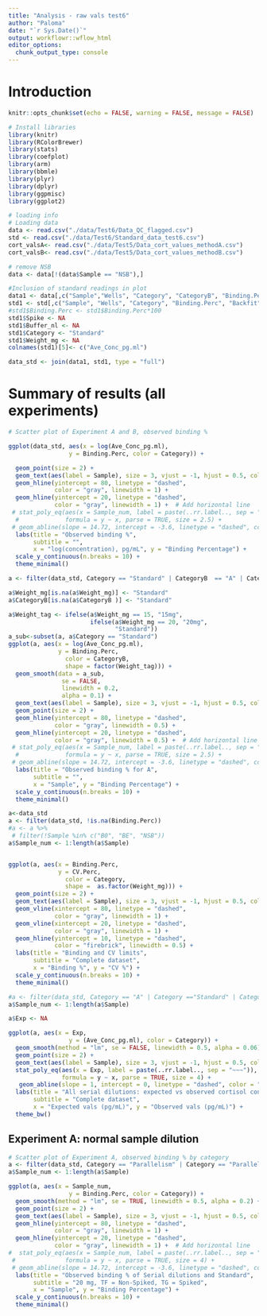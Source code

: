 ```yaml
---
title: "Analysis - raw vals test6"
author: "Paloma"
date: "`r Sys.Date()`"
output: workflowr::wflow_html
editor_options: 
  chunk_output_type: console
---
```

# Introduction

```r
knitr::opts_chunk$set(echo = FALSE, warning = FALSE, message = FALSE)
```

```r
# Install libraries
library(knitr)
library(RColorBrewer)
library(stats)
library(coefplot)
library(arm)
library(bbmle)
library(plyr)
library(dplyr)
library(ggpmisc)
library(ggplot2)
```

```r
# loading info
# Loading data
data <- read.csv("./data/Test6/Data_QC_flagged.csv")
std <- read.csv("./data/Test6/Standard_data_test6.csv")
cort_valsA<- read.csv("./data/Test5/Data_cort_values_methodA.csv")
cort_valsB<- read.csv("./data/Test5/Data_cort_values_methodB.csv")

# remove NSB
data <- data[!(data$Sample == "NSB"),]

#Inclusion of standard readings in plot
data1 <- data[,c("Sample","Wells", "Category", "CategoryB", "Binding.Perc", "Ave_Conc_pg.ml", "Weight_mg", "Buffer_nl", "Spike", "Conc_pg.ml", "CV.Perc", "Dilution_sample")]
std1 <- std[,c("Sample", "Wells", "Category", "Binding.Perc", "Backfit")]
#std1$Binding.Perc <- std1$Binding.Perc*100
std1$Spike <- NA
std1$Buffer_nl <- NA
std1$Category <- "Standard"
std1$Weight_mg <- NA
colnames(std1)[5]<- c("Ave_Conc_pg.ml")

data_std <- join(data1, std1, type = "full") 

```

# Summary of results (all experiments)

```r
# Scatter plot of Experiment A and B, observed binding % 

ggplot(data_std, aes(x = log(Ave_Conc_pg.ml), 
                 y = Binding.Perc, color = Category)) +

  geom_point(size = 2) +
  geom_text(aes(label = Sample), size = 3, vjust = -1, hjust = 0.5, color = "gray30") +
  geom_hline(yintercept = 80, linetype = "dashed", 
             color = "gray", linewidth = 1) +  
  geom_hline(yintercept = 20, linetype = "dashed", 
             color = "gray", linewidth = 1) +  # Add horizontal line 
 # stat_poly_eq(aes(x = Sample_num, label = paste(..rr.label.., sep = "~")),
  #             formula = y ~ x, parse = TRUE, size = 2.5) +
 # geom_abline(slope = 14.72, intercept = -3.6, linetype = "dashed", color = "lightblue") + # ideal line
  labs(title = "Observed binding %",
       subtitle = "",
       x = "log(concentration), pg/mL", y = "Binding Percentage") +
  scale_y_continuous(n.breaks = 10) + 
  theme_minimal() 

```

```r
a <- filter(data_std, Category == "Standard" | CategoryB  == "A" | CategoryB  == "A-SP" | CategoryB == "Pool" , !is.na(Binding.Perc)) 

a$Weight_mg[is.na(a$Weight_mg)] <- "Standard"
a$CategoryB[is.na(a$CategoryB )] <- "Standard"

a$Weight_tag <- ifelse(a$Weight_mg == 15, "15mg", 
                       ifelse(a$Weight_mg == 20, "20mg", 
                              "Standard"))
a_sub<-subset(a, a$Category == "Standard")
ggplot(a, aes(x = log(Ave_Conc_pg.ml), 
              y = Binding.Perc, 
                color = CategoryB, 
                shape = factor(Weight_tag))) +
  geom_smooth(data = a_sub,
               se = FALSE,
               linewidth = 0.2, 
               alpha = 0.1) +
  geom_text(aes(label = Sample), size = 3, vjust = -1, hjust = 0.5, color = "gray50") +
  geom_point(size = 2) +
  geom_hline(yintercept = 80, linetype = "dashed", 
             color = "gray", linewidth = 0.5) +  
  geom_hline(yintercept = 20, linetype = "dashed", 
             color = "gray", linewidth = 0.5) +  # Add horizontal line 
 # stat_poly_eq(aes(x = Sample_num, label = paste(..rr.label.., sep = "~")),
  #             formula = y ~ x, parse = TRUE, size = 2.5) +
 # geom_abline(slope = 14.72, intercept = -3.6, linetype = "dashed", color = "lightblue") + # ideal line
  labs(title = "Observed binding % for A",
       subtitle = "",
       x = "Sample", y = "Binding Percentage") +
  scale_y_continuous(n.breaks = 10) + 
  theme_minimal() 

```



```r
a<-data_std
a <- filter(data_std, !is.na(Binding.Perc)) 
#a <- a %>%
 # filter(!Sample %in% c("B0", "BE", "NSB"))
a$Sample_num <- 1:length(a$Sample)


ggplot(a, aes(x = Binding.Perc, 
              y = CV.Perc, 
                color = Category,
                shape =  as.factor(Weight_mg))) +
  geom_point(size = 2) +
  geom_text(aes(label = Sample), size = 3, vjust = -1, hjust = 0.5, color = "gray30") +
  geom_vline(xintercept = 80, linetype = "dashed", 
             color = "gray", linewidth = 1) +  
  geom_vline(xintercept = 20, linetype = "dashed", 
             color = "gray", linewidth = 1) +  
  geom_hline(yintercept = 10, linetype = "dashed", 
             color = "firebrick", linewidth = 0.5) +  
  labs(title = "Binding and CV limits",
       subtitle = "Complete dataset",
       x = "Binding %", y = "CV %") +
  scale_y_continuous(n.breaks = 10) + 
  theme_minimal() 

```


```r
#a <- filter(data_std, Category == "A" | Category =="Standard" | Category == "B" | Category == "C" | Category == "D", !is.na(Binding.Perc)) 
a$Sample_num <- 1:length(a$Sample)

a$Exp <- NA

ggplot(a, aes(x = Exp, 
                 y = (Ave_Conc_pg.ml), color = Category)) +
  geom_smooth(method = "lm", se = FALSE, linewidth = 0.5, alpha = 0.06) +
  geom_point(size = 2) +
  geom_text(aes(label = Sample), size = 3, vjust = -1, hjust = 0.5, color = "gray50") +
  stat_poly_eq(aes(x = Exp, label = paste(..rr.label.., sep = "~~~")),
               formula = y ~ x, parse = TRUE, size = 4) +
   geom_abline(slope = 1, intercept = 0, linetype = "dashed", color = "gray") +
  labs(title = "All serial dilutions: expected vs observed cortisol concentrations",
       subtitle = "Complete dataset",
       x = "Expected vals (pg/mL)", y = "Observed vals (pg/mL)") +
  theme_bw() 

``` 

## Experiment A: normal sample dilution

```r
# Scatter plot of Experiment A, observed binding % by category
a <- filter(data_std, Category == "Parallelism" | Category == "Parallelism-SP" | Category =="Standard", !is.na(Binding.Perc)) 
a$Sample_num <- 1:length(a$Sample)

ggplot(a, aes(x = Sample_num, 
                 y = Binding.Perc, color = Category)) +
  geom_smooth(method = "lm", se = TRUE, linewidth = 0.5, alpha = 0.2) +
  geom_point(size = 2) +
  geom_text(aes(label = Sample), size = 3, vjust = -1, hjust = 0.5, color = "gray30") +
  geom_hline(yintercept = 80, linetype = "dashed", 
             color = "gray", linewidth = 1) +  
  geom_hline(yintercept = 20, linetype = "dashed", 
             color = "gray", linewidth = 1) +  # Add horizontal line 
#  stat_poly_eq(aes(x = Sample_num, label = paste(..rr.label.., sep = "~~~")),
 #              formula = y ~ x, parse = TRUE, size = 4) +
 # geom_abline(slope = 14.72, intercept = -3.6, linetype = "dashed", color = "lightblue") + # ideal line
  labs(title = "Observed binding % of Serial dilutions and Standard",
       subtitle = "20 mg, TF = Non-Spiked, TG = Spiked",
       x = "Sample", y = "Binding Percentage") +
  scale_y_continuous(n.breaks = 10) + 
  theme_minimal() 

```




